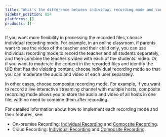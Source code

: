 ```yaml
---
title: "What's the difference between individual recording mode and composite recording mode?"
sidebar_position: 654
platforms: []
products: []
---
```


If you want more flexibility in processing the recorded files, choose individual recording mode. For example, in an online classroom, if parents want to see the video of the teacher and their child only, you can use individual recording mode to record the teacher and all students separately, and then combine the teacher's video with each of the students' video. Or, if you want to moderate the content in the recorded files and identify the UID that has the violating content, choose individual recording mode so that you can moderate the audio and video of each user separately.

In other cases, choose composite recording mode. For example, if you want to record a live interactive streaming channel with multiple hosts, composite recording mode allows you to store the audio and video of all hosts in one file, with no need to combine them after recording.

For detailed information about how to implement each recording mode and their features, see:

- On-premise Recording: [Individual Recording](/on-premise-recording/develop/individual-mode/) and [Composite Recording](/on-premise-recording/develop/composite-mode/).
- Cloud Recording: [Individual Recording](/cloud-recording/develop/individual-mode/) and [Composite Recording](/cloud-recording/develop/composite-mode/).
